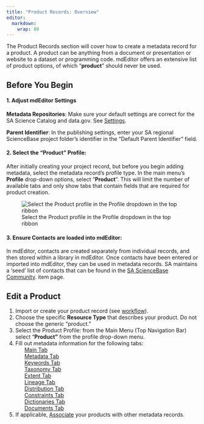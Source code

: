 ```yaml
---
title: "Product Records: Overview"
editor: 
  markdown: 
    wrap: 80
---
```


The Product Records section will cover how to create a metadata record for a
product. A product can be anything from a document or presentation or website to
a dataset or programming code. mdEditor offers an extensive list of product
options, of which "**product**" should never be used.

## Before You Begin

#### 1. Adjust mdEditor Settings

**Metadata Repositories**: Make sure your default settings are correct for the
SA Science Catalog and data.gov. See [Settings](../settings.qmd).

**Parent Identifier**: In the publishing settings, enter your SA regional
ScienceBase project folder's identifier in the "Default Parent Identifier"
field.

#### 2. Select the "Product" Profile:

After initially creating your project record, but before you begin adding
metadata, select the metadata record's profile type. In the main menu's
**Profile** drop-down options, select "**Product**". This will limit the
number of available tabs and only show tabs that contain fields that are
required for product creation.

![Select the Product profile in the Profile dropdown in the top
ribbon](../../assets/product_profile_from_dropdown.png)

#### 3. Ensure Contacts are loaded into mdEditor:

In mdEditor, contacts are created separately from individual records, and then
stored within a library in mdEditor. Once contacts have been entered or imported
into mdEditor, they can be used in metadata records. SA maintains a 'seed' list
of contacts that can be found in the 
[SA ScienceBase Community](https://www.sciencebase.gov/catalog/item/5b4e1c3fe4b06a6dd17df2d3).
item page. 

## Edit a Product

1.  Import or create your product record (see
    [workflow](../workflow/workflow_overview.qmd)).
2.  Choose the specific **Resource Type** that describes your product. Do not
    choose the generic "product."
3.  Select the Product Profile: from the Main Menu (Top Navigation Bar) select
    "**Product"** from the profile drop-down menu.
4.  Fill out metadata information for the following tabs:\
          [Main Tab](main_tab_product.qmd)\
          [Metadata Tab](metadata_tab_product.qmd)\
          [Keywords Tab](keywords_tab_product.qmd)\
          [Taxonomy Tab](taxonomy_tab_product.qmd)\
          [Extent Tab](extent_tab_product.qmd)\
          [Lineage Tab](lineage_tab_product.qmd)\
          [Distribution Tab](distribution_tab_product.qmd)\
          [Constraints Tab](constraints_tab_product.qmd)\
          [Dictionaries Tab](dictionaries_tab_product.qmd)\
          [Documents Tab](documents_tab_product.qmd)\
5.  If applicable, [Associate](associating_records_product.qmd) your products
    with other metadata records.

```{=html}
<!-- 
################### START OF COMMENTED OUT CODE ################################ 

## Required Fields for Products

### Main Tab

-   Title
-   Status
-   Language
-   Resource Type
-   Point of Contact
-   Main Citation
    -   Title
    -   Identifier
    -   Responsible Parties
    -   Online Resource URI
-   Description
    -   Abstract
-   Time Period
    -   Start Date
    -   End Date

### Metadata Tab

-   Metadata Status
-   Date
-   Metadata Contacts
-   Metadata Identifier
-   Parent Metadata
    -   Title
    -   Identifier
    -   Namespace
-   Metadata Repositories
-   Online Resource

### Extent Tab

-   Geographic Extent

### Keywords Tab

-   ISO Topic Category
-   SA Priority Area Category
-   SA Science Category
-   Conservation Action Open Standard
-   GCMD Keywords (Best Practice)

### Taxonomy Tab

-   Taxonomic classifications

### Extent Tab

-   Geographic Extent

### Distribution Tab

-   Distributor
    -   Contact
    -   Role
    -   Online Option
        -   URI

### Constraints

-   Legal
    -   Access Constraint
    
################### END OF COMMENTED OUT CODE ################################ 
-->
```
